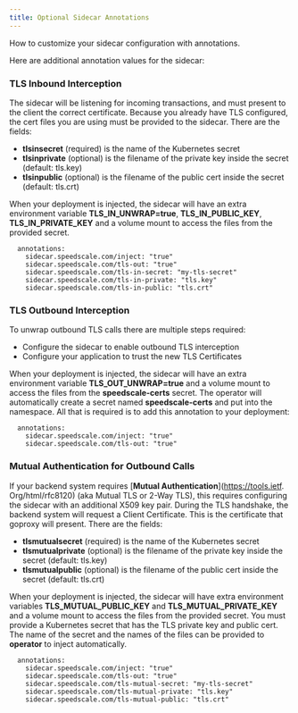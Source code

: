 ```yaml
---
title: Optional Sidecar Annotations
---
```



How to customize your sidecar configuration with annotations.

Here are additional annotation values for the sidecar:

<SidecarAnnotations />


### TLS Inbound Interception

The sidecar will be listening for incoming transactions, and must present to the client the correct certificate. Because you already have TLS configured, the cert files you are using must be provided to the sidecar. There are the fields:

* &#x20;**tlsinsecret** (required) is the name of the Kubernetes secret
* &#x20;**tlsinprivate** (optional) is the filename of the private key inside the secret (default: tls.key)
* &#x20;**tlsinpublic** (optional) is the filename of the public cert inside the secret (default: tls.crt)

When your deployment is injected, the sidecar will have an extra environment variable **TLS_IN_UNWRAP=true**, **TLS_IN_PUBLIC_KEY**, **TLS_IN_PRIVATE_KEY** and a volume mount to access the files from the provided secret.

```
  annotations:
    sidecar.speedscale.com/inject: "true"
    sidecar.speedscale.com/tls-out: "true"
    sidecar.speedscale.com/tls-in-secret: "my-tls-secret"
    sidecar.speedscale.com/tls-in-private: "tls.key"
    sidecar.speedscale.com/tls-in-public: "tls.crt"
```

### TLS Outbound Interception

To unwrap outbound TLS calls there are multiple steps required:

* Configure the sidecar to enable outbound TLS interception
* Configure your application to trust the new TLS Certificates

When your deployment is injected, the sidecar will have an extra environment variable **TLS_OUT_UNWRAP=true** and a volume mount to access the files from the **speedscale-certs** secret. The operator will automatically create a secret named **speedscale-certs** and put into the namespace. All that is required is to add this annotation to your deployment:

```
  annotations:
    sidecar.speedscale.com/inject: "true"
    sidecar.speedscale.com/tls-out: "true"
```

### Mutual Authentication for Outbound Calls

If your backend system requires [**Mutual Authentication**](https://tools.ietf. Org/html/rfc8120) (aka Mutual TLS or 2-Way TLS), this requires configuring the sidecar with an additional X509 key pair. During the TLS handshake, the backend system will request a Client Certificate. This is the certificate that goproxy will present. There are the fields:

* &#x20;**tlsmutualsecret** (required) is the name of the Kubernetes secret
* &#x20;**tlsmutualprivate** (optional) is the filename of the private key inside the secret (default: tls.key)
* &#x20;**tlsmutualpublic** (optional) is the filename of the public cert inside the secret (default: tls.crt)

When your deployment is injected, the sidecar will have extra environment variables **TLS_MUTUAL_PUBLIC_KEY** and **TLS_MUTUAL_PRIVATE_KEY** and a volume mount to access the files from the provided secret. You must provide a Kubernetes secret that has the TLS private key and public cert. The name of the secret and the names of the files can be provided to **operator** to inject automatically.

```
  annotations:
    sidecar.speedscale.com/inject: "true"
    sidecar.speedscale.com/tls-out: "true"
    sidecar.speedscale.com/tls-mutual-secret: "my-tls-secret"
    sidecar.speedscale.com/tls-mutual-private: "tls.key"
    sidecar.speedscale.com/tls-mutual-public: "tls.crt"
```

####
